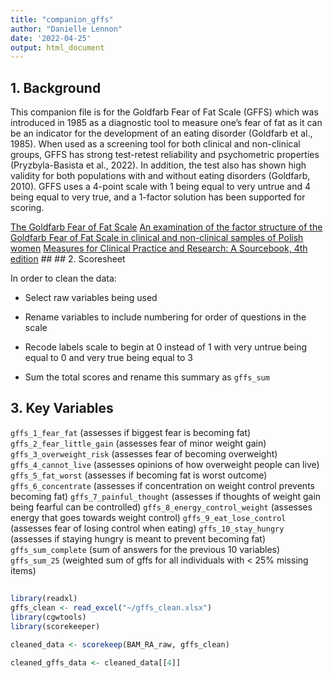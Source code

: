 ```yaml
---
title: "companion_gffs"
author: "Danielle Lennon"
date: '2022-04-25'
output: html_document
---
```


## 1. Background

This companion file is for the Goldfarb Fear of Fat Scale (GFFS) which was introduced in 1985 as a diagnostic tool to measure one's fear of fat as it can be an indicator for the development of an eating disorder (Goldfarb et al., 1985). When used as a screening tool for both clinical and non-clinical groups, GFFS has strong test-retest reliability and psychometric properties (Pryzbyla-Basista et al., 2022). In addition, the test also has shown high validity for both populations with and without eating disorders (Goldfarb, 2010). GFFS uses a 4-point scale with 1 being equal to very untrue and 4 being equal to very true, and a 1-factor solution has been supported for scoring. 


[The Goldfarb Fear of Fat Scale](https://pubmed.ncbi.nlm.nih.gov/3861845/)
[An examination of the factor structure of the Goldfarb Fear of Fat Scale in clinical and non-clinical samples of Polish women](https://www.sciencedirect.com/science/article/pii/S1740144521001467)
[Measures for Clinical Practice and Research: A Sourcebook, 4th edition](https://www.magiworld.org/Journal/2010/1008_Measures.pdf)
##
## 2. Scoresheet

In order to clean the data:

- Select raw variables being used

- Rename variables to include numbering for order of questions in the scale

- Recode labels scale to begin at 0 instead of 1 with very untrue being equal to 0 and very true being equal to 3

- Sum the total scores and rename this summary as `gffs_sum`

##
## 3. Key Variables
 
`gffs_1_fear_fat` (assesses if biggest fear is becoming fat)
`gffs_2_fear_little_gain` (assesses fear of minor weight gain)
`gffs_3_overweight_risk` (assesses fear of becoming overweight)
`gffs_4_cannot_live` (assesses opinions of how overweight people can live)
`gffs_5_fat_worst` (assesses if becoming fat is worst outcome)
`gffs_6_concentrate` (assesses if concentration on weight control prevents becoming fat)
`gffs_7_painful_thought` (assesses if thoughts of weight gain being fearful can be controlled)
`gffs_8_energy_control_weight` (assesses energy that goes towards weight control)
`gffs_9_eat_lose_control` (assesses fear of losing control when eating)
`gffs_10_stay_hungry` (assesses if staying hungry is meant to prevent becoming fat)
`gffs_sum_complete` (sum of answers for the previous 10 variables)
`gffs_sum_25` (weighted sum of gffs for all individuals with < 25% missing items)

##
```r
library(readxl)
gffs_clean <- read_excel("~/gffs_clean.xlsx")
library(cgwtools)
library(scorekeeper)

cleaned_data <- scorekeep(BAM_RA_raw, gffs_clean)

cleaned_gffs_data <- cleaned_data[[4]]

```

